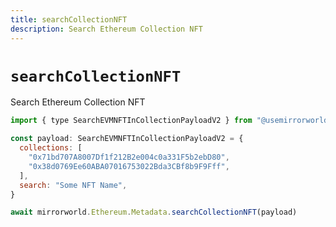 ```yaml
---
title: searchCollectionNFT
description: Search Ethereum Collection NFT
---
```


# `searchCollectionNFT`

Search Ethereum Collection NFT

```js
import { type SearchEVMNFTInCollectionPayloadV2 } from "@usemirrorworld/web3.js"

const payload: SearchEVMNFTInCollectionPayloadV2 = {
  collections: [
    "0x71bd707A8007Df1f212B2e004c0a331F5b2ebD80",
    "0x38d0769Ee60ABA07016753022Bda3CBf8b9F9Fff",
  ],
  search: "Some NFT Name",
}

await mirrorworld.Ethereum.Metadata.searchCollectionNFT(payload)
```
